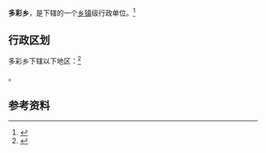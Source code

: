 {{中国乡级行政区|63/27/24/202/000}}

'''多彩乡'''，是{{PRC admin/fullname|63/27/24/202/000|3}}下辖的一个[[乡镇|乡镇]]级行政单位。<ref>{{PRC admin/ref sgc|{{PRC admin/parent|63/27/24/202/000}}}}</ref>

== 行政区划 ==

多彩乡下辖以下地区：<ref>{{PRC admin/ref sgc|63/27/24/202/000}}</ref>

{{PRC admin/children|63/27/24/202/000}}。

== 参考资料 ==

{{reflist}}

{{行政区划小作品}}
{{PRC admin/navcat|63/27/24/202/000}}